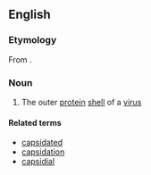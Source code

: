 ==English==
{{wikipedia}}

===Etymology===
From {{uder|en|fr|capside}}.

===Noun===
{{en-noun}}

# The outer [[protein]] [[shell]] of a [[virus]]

====Related terms====
* [[capsidated]]
* [[capsidation]]
* [[capsidial]]